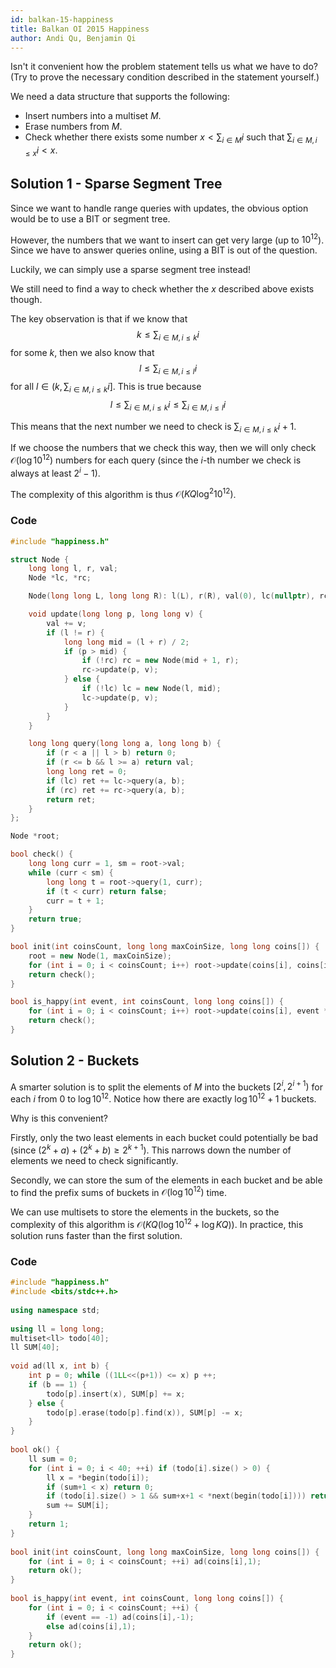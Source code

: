 ```yaml
---
id: balkan-15-happiness
title: Balkan OI 2015 Happiness
author: Andi Qu, Benjamin Qi
---
```


Isn't it convenient how the problem statement tells us what we have to do? (Try to prove the necessary condition described in the statement yourself.)

We need a data structure that supports the following:

- Insert numbers into a multiset $M$.
- Erase numbers from $M$.
- Check whether there exists some number $x < \sum_{i \in M} i$ such that $\sum_{i \in M, i \leq x}i < x$.

## Solution 1 - Sparse Segment Tree

Since we want to handle range queries with updates, the obvious option would be to use a BIT or segment tree.

However, the numbers that we want to insert can get very large (up to $10^{12}$). Since we have to answer queries online, using a BIT is out of the question.

Luckily, we can simply use a sparse segment tree instead!

We still need to find a way to check whether the $x$ described above exists though.

The key observation is that if we know that
$$
k \leq \sum_{i \in M, i \leq k}i
$$
for some $k$, then we also know that
$$
l \leq \sum_{i \in M, i \leq l}i
$$
for all $l \in (k, \sum_{i \in M, i \leq k}i]$. This is true because
$$
l \leq \sum_{i \in M, i \leq k}i \leq \sum_{i \in M, i \leq l}i
$$

This means that the next number we need to check is $\sum_{i \in M, i \leq k}i + 1$.

If we choose the numbers that we check this way, then we will only check $\mathcal{O}(\log 10^{12})$ numbers for each query (since the $i$-th number we check is always at least $2^i - 1$).

The complexity of this algorithm is thus $\mathcal{O}(KQ \log^2 10^{12})$.

### Code

```cpp
#include "happiness.h"

struct Node {
    long long l, r, val;
    Node *lc, *rc;

    Node(long long L, long long R): l(L), r(R), val(0), lc(nullptr), rc(nullptr) {}

    void update(long long p, long long v) {
        val += v;
        if (l != r) {
            long long mid = (l + r) / 2;
            if (p > mid) {
                if (!rc) rc = new Node(mid + 1, r);
                rc->update(p, v);
            } else {
                if (!lc) lc = new Node(l, mid);
                lc->update(p, v);    
            }
        }
    }

    long long query(long long a, long long b) {
        if (r < a || l > b) return 0;
        if (r <= b && l >= a) return val;
        long long ret = 0;
        if (lc) ret += lc->query(a, b);
        if (rc) ret += rc->query(a, b);
        return ret;
    }
};

Node *root;

bool check() {
    long long curr = 1, sm = root->val;
    while (curr < sm) {
        long long t = root->query(1, curr);
        if (t < curr) return false;
        curr = t + 1;
    }
    return true;
}

bool init(int coinsCount, long long maxCoinSize, long long coins[]) {
    root = new Node(1, maxCoinSize);
    for (int i = 0; i < coinsCount; i++) root->update(coins[i], coins[i]);
	return check();
}

bool is_happy(int event, int coinsCount, long long coins[]) {
	for (int i = 0; i < coinsCount; i++) root->update(coins[i], event * coins[i]);
    return check();
}
```

## Solution 2 - Buckets

A smarter solution is to split the elements of $M$ into the buckets $[2^i, 2^{i + 1})$ for each $i$ from 0 to $\log 10^{12}$. Notice how there are exactly $\log 10^{12} + 1$ buckets.

Why is this convenient?

Firstly, only the two least elements in each bucket could potentially be bad (since $(2^k + a) + (2^k + b) \geq 2^{k + 1}$). This narrows down the number of elements we need to check significantly.

Secondly, we can store the sum of the elements in each bucket and be able to find the prefix sums of buckets in $\mathcal{O}(\log 10^{12})$ time.

We can use multisets to store the elements in the buckets, so the complexity of this algorithm is $\mathcal{O}(KQ (\log 10^{12} + \log KQ))$. In practice, this solution runs faster than the first solution.

### Code

```cpp
#include "happiness.h"
#include <bits/stdc++.h>
 
using namespace std;
 
using ll = long long;
multiset<ll> todo[40];
ll SUM[40];
 
void ad(ll x, int b) {
	int p = 0; while ((1LL<<(p+1)) <= x) p ++;
	if (b == 1) {
		todo[p].insert(x), SUM[p] += x;
	} else {
		todo[p].erase(todo[p].find(x)), SUM[p] -= x;
	}
}
 
bool ok() {
	ll sum = 0;
	for (int i = 0; i < 40; ++i) if (todo[i].size() > 0) {
		ll x = *begin(todo[i]);
		if (sum+1 < x) return 0;
		if (todo[i].size() > 1 && sum+x+1 < *next(begin(todo[i]))) return 0;
		sum += SUM[i];
	}
	return 1;
}
 
bool init(int coinsCount, long long maxCoinSize, long long coins[]) {
	for (int i = 0; i < coinsCount; ++i) ad(coins[i],1);
	return ok();
}
 
bool is_happy(int event, int coinsCount, long long coins[]) {
	for (int i = 0; i < coinsCount; ++i) {
		if (event == -1) ad(coins[i],-1);
		else ad(coins[i],1);
	}
	return ok();
}
```